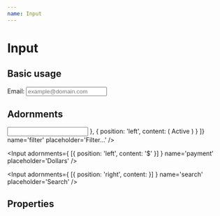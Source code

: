 ```yaml
---
name: Input
---
```




# Input

## Basic usage

<Playground>
  Email: <Input name='email' placeholder='example@domain.com' type='email' />
</Playground>

## Adornments
<Playground>
  <Input adornments={[
    { position: 'left', content: <Icon name='filter_list' /> },
    { position: 'left', content: (
      <Label name='Status' removable>
        Active
      </Label>
    ) }
  ]} name='filter' placeholder='Filter…' />

  <Input adornments={
    [{ position: 'left', content: '$' }]
  } name='payment' placeholder='Dollars' />

  <Input adornments={
    [{ position: 'right', content: <Icon name='search' /> }]
  } name='search' placeholder='Search' />
</Playground>

## Properties

<PropsTable of={Input}></PropsTable>
